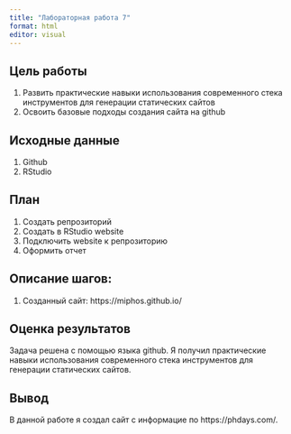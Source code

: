 ---
title: "Лабораторная работа 7"
format: html
editor: visual
---

## Цель работы

1.  Развить практические навыки использования современного стека инструментов для генерации статических сайтов
2.  Освоить базовые подходы создания сайта на github

## Исходные данные

1.  Github
2.  RStudio

## План

1.  Создать репрозиторий
2.  Создать в RStudio website
3.  Подключить website к репрозиторию
4.  Оформить отчет

## Описание шагов:

1.  Созданный сайт:
    https://miphos.github.io/

## Оценка результатов

Задача решена с помощью языка github. Я получил практические навыки использования современного стека инструментов для генерации статических сайтов.

## Вывод

В данной работе я создал сайт с информацие по https://phdays.com/.
